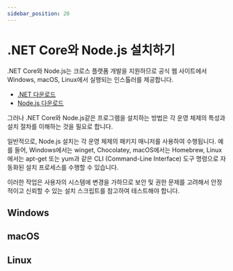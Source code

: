 ```yaml
---
sidebar_position: 20
---
```


# .NET Core와 Node.js 설치하기

.NET Core와 Node.js는 크로스 플랫폼 개발을 지원하므로 공식 웹 사이트에서 Windows, macOS, Linux에서 실행되는 인스톨러를 제공합니다. 

* [.NET 다운로드](https://dotnet.microsoft.com/ko-kr/download)
* [Node.js 다운로드](https://nodejs.org/ko/download/)

그러나 .NET Core와 Node.js같은 프로그램을 설치하는 방법은 각 운영 체제의 특성과 설치 절차를 이해하는 것을 필요로 합니다.

일반적으로, Node.js 설치는 각 운영 체제의 패키지 매니저를 사용하여 수행됩니다. 예를 들어, Windows에서는 winget, Chocolatey, macOS에서는 Homebrew, Linux에서는 apt-get 또는 yum과 같은 CLI (Command-Line Interface) 도구 명령으로 자동화된 설치 프로세스를 수행할 수 있습니다.

이러한 작업은 사용자의 시스템에 변경을 가하므로 보안 및 권한 문제를 고려해서 안정적이고 신뢰할 수 있는 설치 스크립트를 참고하여 테스트해야 합니다.

## Windows
## macOS
## Linux